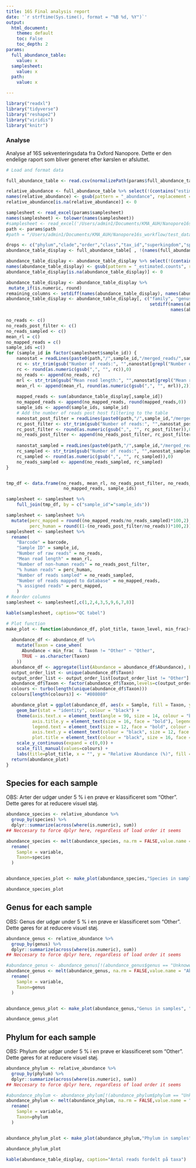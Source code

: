 ```yaml
---
title: 16S Final analysis report
date: '`r strftime(Sys.time(), format = "%B %d, %Y")`'
output:
  html_document:
    theme: default
    toc: False
    toc_depth: 2
params:
  full_abundance_table:
    value: x
  samplesheet:
    value: x
  path:
    value: x

---
```


<style type="text/css">
.main-container {
  margin: auto;
}
</style>

```r
library("readxl")
library("tidyverse")
library("reshape2")
library("viridis")
library("knitr")
```
### Analyse
Analyse af 16S sekventeringsdata fra Oxford Nanopore. Dette er den endelige raport som bliver generet efter kørslen er afsluttet.

```r
# Load and format data

full_abundance_table <- read.csv(normalizePath(params$full_abundance_table), row.names = "X")

relative_abundance <- full_abundance_table %>% select(!(contains("estimated.counts")))
names(relative_abundance) <- gsub(pattern = "_abundance", replacement = "", x = names(relative_abundance))
relative_abundance[is.na(relative_abundance)] <- 0

samplesheet <- read_excel(params$samplesheet)
names(samplesheet) <- tolower(names(samplesheet))
#samplesheet <- read_excel('/Users/admin1/Documents/KMA_AUH/Nanopore16s_workflow/test_data/test_sample.xlsx')
path <- params$path
#path = "/Users/admin1/Documents/KMA_AUH/Nanopore16s_workflow/test_data/no_sample/20220629_0931_MC-113039_FAT51411_0d48cde3/16s_output"
```

```r
drops <- c("phylum","clade","order","class","tax_id","superkingdom","species.group","subspecies","species.subgroup")
abundance_table_display <- full_abundance_table[ , !(names(full_abundance_table) %in% drops)]

abundance_table_display <- abundance_table_display %>% select(!(contains("abundance")))
names(abundance_table_display) <- gsub(pattern = "_estimated.counts", replacement = "", x = names(abundance_table_display))
abundance_table_display[is.na(abundance_table_display)] <- 0

abundance_table_display <- abundance_table_display %>% 
 mutate_if(is.numeric, round)
remaining_columns <- setdiff(names(abundance_table_display), names(abundance_table_display)[1:3])
abundance_table_display <- abundance_table_display[, c("family", "genus", "species", 
                                                       setdiff(names(abundance_table_display),
                                                               names(abundance_table_display)[1:3]))]


```

```r
no_reads <- c()
no_reads_post_filter <- c()
no_reads_sampled <- c()
mean_rl = c()
no_mapped_reads = c()
sample_ids =c()
for (sample_id in factor(samplesheet$sample_id)) {
    nanostat = readLines(paste0(path,"/",sample_id,"/merged_reads/",sample_id,"_nanostat"))
    rc <- str_trim(gsub("Number of reads:", "",nanostat[grepl("Number of reads:", nanostat)]))
    rc <- round(as.numeric(gsub(",", "", rc)),0)
    no_reads <- append(no_reads, rc)
    mrl <- str_trim(gsub("Mean read length:", "",nanostat[grepl("Mean read length:", nanostat)]))
    mean_rl <- append(mean_rl, round(as.numeric(gsub(",", "", mrl)),2))
    
    mapped_reads <- sum(abundance_table_display[,sample_id])
    no_mapped_reads <- append(no_mapped_reads, round(mapped_reads,0))
    sample_ids <- append(sample_ids, sample_id)
    # Add the number of reads post host filtering to the table
    nanostat_post_filter = readLines(paste0(path,"/",sample_id,"/merged_reads/",sample_id,"_nanostat_post_host_filter"))
    rc_post_filter <- str_trim(gsub("Number of reads:", "",nanostat_post_filter[grepl("Number of reads:", nanostat_post_filter)]))
    rc_post_filter <- round(as.numeric(gsub(",", "", rc_post_filter)),0)
    no_reads_post_filter <- append(no_reads_post_filter, rc_post_filter)
    
    nanostat_sampled = readLines(paste0(path,"/",sample_id,"/merged_reads/",sample_id,"_nanostat_filtered_sampled"))
    rc_sampled <- str_trim(gsub("Number of reads:", "",nanostat_sampled[grepl("Number of reads:", nanostat_sampled)]))
    rc_sampled <- round(as.numeric(gsub(",", "", rc_sampled)),0)
    no_reads_sampled <- append(no_reads_sampled, rc_sampled)
}


tmp_df <- data.frame(no_reads, mean_rl, no_reads_post_filter, no_reads_sampled, 
                      no_mapped_reads, sample_ids) 

samplesheet <- samplesheet %>% 
    full_join(tmp_df, by = c("sample_id"="sample_ids")) 

samplesheet <- samplesheet %>%
  mutate(perc_mapped = round((no_mapped_reads/no_reads_sampled)*100,2),
         perc_human = round((1-(no_reads_post_filter/no_reads))*100,2))
samplesheet <- samplesheet %>% 
  rename(
    "Barcode" = barcode,
    "Sample ID" = sample_id,
    "Number of raw reads" = no_reads,
    "Mean read length" = mean_rl,
    "Number of non-human reads" = no_reads_post_filter,
    "% human reads" = perc_human, 
    "Number of reads sampled" = no_reads_sampled,
    "Number of reads mapped to database" = no_mapped_reads,
    "% assigned reads" = perc_mapped,
    )
# Reorder columns
samplesheet <- samplesheet[,c(1,2,4,3,5,9,6,7,8)]
```

```r
kable(samplesheet, caption="QC tabel")
```

```r
# Plot function
make_plot <- function(abundance_df, plot_title, taxon_level, min_frac){
  
  abundance_df <- abundance_df %>% 
    mutate(Taxon = case_when(
      Abundance < min_frac  & Taxon != "Other" ~ "Other",
      TRUE ~ as.character(Taxon)
    ))
  abundance_df <- aggregate(list(Abundance = abundance_df$Abundance), by=list(Taxon=abundance_df$Taxon, Sample=abundance_df$Sample), FUN=sum)
  output_order_list <- unique(abundance_df$Taxon)
  output_order_list <- output_order_list[output_order_list != "Other"]
  abundance_df$Taxon <- factor(abundance_df$Taxon,levels=c(output_order_list,"Other"))
  colours <- turbo(length(unique(abundance_df$Taxon)))
  colours[length(colours)] <- "#808080"

  abundance_plot = ggplot(abundance_df, aes(x = Sample, fill = Taxon, y = Abundance)) + 
    geom_bar(stat = "identity", colour = "black") + 
    theme(axis.text.x = element_text(angle = 90, size = 14, colour = "black", vjust = 0.5, hjust = 1, face= "bold"), 
          axis.title.y = element_text(size = 16, face = "bold"), legend.title = element_text(size = 16, face = "bold"), 
          legend.text = element_text(size = 12, face = "bold", colour = "black"), 
          axis.text.y = element_text(colour = "black", size = 12, face = "bold"),
          plot.title = element_text(colour = "black", size = 16, face = "bold")) + 
    scale_y_continuous(expand = c(0,0)) + 
    scale_fill_manual(values=colours) +
    labs(title=plot_title, x = "", y = "Relative Abundance (%)", fill = taxon_level)
  return(abundance_plot)
}
```


## Species for each sample
OBS: Arter der udgør under 5 % i en prøve er klassificeret som "Other". Dette gøres for at reducere visuel støj. 

```r
abundance_species <- relative_abundance %>% 
  group_by(species) %>% 
  dplyr::summarize(across(where(is.numeric), sum))
## Neccesary to force dplyr here, regardless of load order it seems

abundance_species <- melt(abundance_species, na.rm = FALSE,value.name = "Abundance", id = 'species') %>% 
  rename(
    Sample = variable,
    Taxon=species
  )


abundance_species_plot <- make_plot(abundance_species,"Species in samples", "Species", 0.05)

abundance_species_plot
```

## Genus for each sample
OBS: Genus der udgør under 5 % i en prøve er klassificeret som "Other". Dette gøres for at reducere visuel støj. 

```r
abundance_genus <- relative_abundance %>% 
  group_by(genus) %>% 
  dplyr::summarize(across(where(is.numeric), sum))
## Neccesary to force dplyr here, regardless of load order it seems

#abundance_genus <- abundance_genus[!(abundance_genus$genus == "Unknowwn"), ]
abundance_genus <- melt(abundance_genus, na.rm = FALSE,value.name = "Abundance", id = 'genus') %>% 
  rename(
    Sample = variable,
    Taxon=genus
  )


abundance_genus_plot <- make_plot(abundance_genus,"Genus in samples", "Genus", 0.05)

abundance_genus_plot
```

## Phylum for each sample
OBS: Phylum  der udgør under 5 % i en prøve er klassificeret som "Other". Dette gøres for at reducere visuel støj. 

```r
abundance_phylum <- relative_abundance %>% 
  group_by(phylum) %>% 
  dplyr::summarize(across(where(is.numeric), sum))
## Neccesary to force dplyr here, regardless of load order it seems

#abundance_phylum <- abundance_phylum[!(abundance_phylum$phylum == "Unknowwn"), ]
abundance_phylum <- melt(abundance_phylum, na.rm = FALSE,value.name = "Abundance", id = 'phylum') %>% 
  rename(
    Sample = variable,
    Taxon=phylum
  )


abundance_phylum_plot <- make_plot(abundance_phylum,"Phylum in samples", "phylum", 0.05)

abundance_phylum_plot
```
```r
kable(abundance_table_display, caption="Antal reads fordelt på taxa")
```